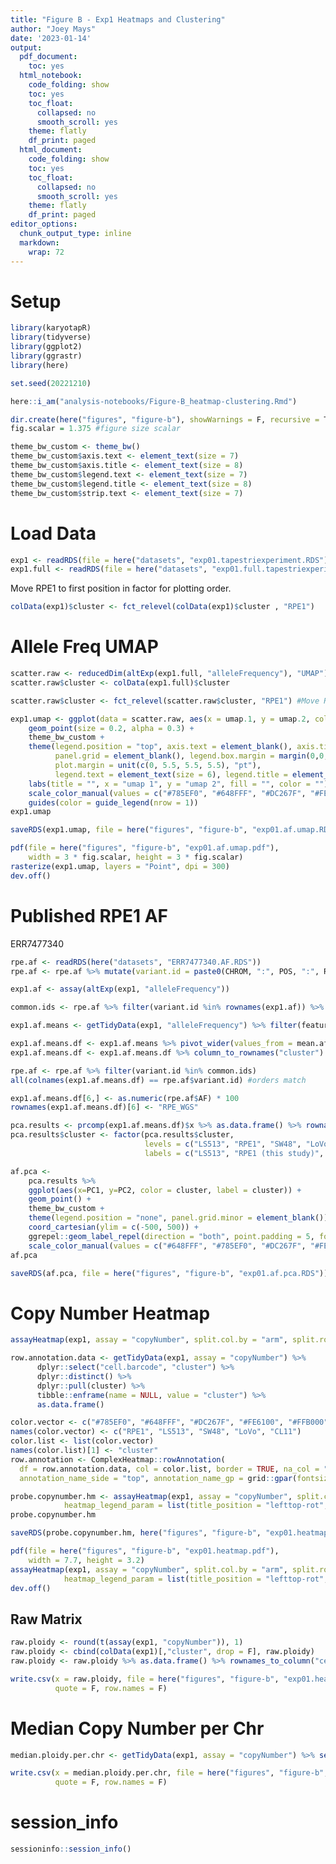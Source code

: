 ```yaml
---
title: "Figure B - Exp1 Heatmaps and Clustering"
author: "Joey Mays"
date: '2023-01-14'
output:
  pdf_document:
    toc: yes
  html_notebook:
    code_folding: show
    toc: yes
    toc_float:
      collapsed: no
      smooth_scroll: yes
    theme: flatly
    df_print: paged
  html_document:
    code_folding: show
    toc: yes
    toc_float:
      collapsed: no
      smooth_scroll: yes
    theme: flatly
    df_print: paged
editor_options:
  chunk_output_type: inline
  markdown:
    wrap: 72
---
```


# Setup

```r
library(karyotapR)
library(tidyverse)
library(ggplot2)
library(ggrastr)
library(here)
```

```r
set.seed(20221210)
```

```r
here::i_am("analysis-notebooks/Figure-B_heatmap-clustering.Rmd")
```

```r
dir.create(here("figures", "figure-b"), showWarnings = F, recursive = T)
fig.scalar = 1.375 #figure size scalar

theme_bw_custom <- theme_bw()
theme_bw_custom$axis.text <- element_text(size = 7)
theme_bw_custom$axis.title <- element_text(size = 8)
theme_bw_custom$legend.text <- element_text(size = 7)
theme_bw_custom$legend.title <- element_text(size = 8)
theme_bw_custom$strip.text <- element_text(size = 7)
```

# Load Data

```r
exp1 <- readRDS(file = here("datasets", "exp01.tapestriexperiment.RDS"))
exp1.full <- readRDS(file = here("datasets", "exp01.full.tapestriexperiment.RDS"))
```

Move RPE1 to first position in factor for plotting order.

```r
colData(exp1)$cluster <- fct_relevel(colData(exp1)$cluster , "RPE1")
```

# Allele Freq UMAP

```r
scatter.raw <- reducedDim(altExp(exp1.full, "alleleFrequency"), "UMAP")
scatter.raw$cluster <- colData(exp1.full)$cluster
```

```r
scatter.raw$cluster <- fct_relevel(scatter.raw$cluster, "RPE1") #Move RPE1 to first position in factor for plotting order.
```

```r
exp1.umap <- ggplot(data = scatter.raw, aes(x = umap.1, y = umap.2, color = cluster)) +
    geom_point(size = 0.2, alpha = 0.3) +
    theme_bw_custom + 
    theme(legend.position = "top", axis.text = element_blank(), axis.ticks = element_blank(), 
          panel.grid = element_blank(), legend.box.margin = margin(0,0,0,0,"pt"), legend.margin = margin(0,0,0,0,"pt"), 
          plot.margin = unit(c(0, 5.5, 5.5, 5.5), "pt"),
          legend.text = element_text(size = 6), legend.title = element_text(size = 6)) +
    labs(title = "", x = "umap 1", y = "umap 2", fill = "", color = "") +
    scale_color_manual(values = c("#785EF0", "#648FFF", "#DC267F", "#FE6100", "#FFB000", "gray")) +
    guides(color = guide_legend(nrow = 1))
exp1.umap
```

```r
saveRDS(exp1.umap, file = here("figures", "figure-b", "exp01.af.umap.RDS"))
```

```r
pdf(file = here("figures", "figure-b", "exp01.af.umap.pdf"), 
    width = 3 * fig.scalar, height = 3 * fig.scalar)
rasterize(exp1.umap, layers = "Point", dpi = 300)
dev.off()
```

# Published RPE1 AF

ERR7477340 

```r
rpe.af <- readRDS(here("datasets", "ERR7477340.AF.RDS"))
rpe.af <- rpe.af %>% mutate(variant.id = paste0(CHROM, ":", POS, ":", REF, "/", ALT))
```

```r
exp1.af <- assay(altExp(exp1, "alleleFrequency"))
```

```r
common.ids <- rpe.af %>% filter(variant.id %in% rownames(exp1.af)) %>% print() %>% pull(variant.id)
```

```r
exp1.af.means <- getTidyData(exp1, "alleleFrequency") %>% filter(feature.id %in% common.ids) %>% group_by(cluster, feature.id) %>% summarize(mean.af = mean(alleleFrequency)) %>% print()
```

```r
exp1.af.means.df <- exp1.af.means %>% pivot_wider(values_from = mean.af, id_cols = cluster, names_from = feature.id) %>% as.data.frame()
exp1.af.means.df <- exp1.af.means.df %>% column_to_rownames("cluster")
```

```r
rpe.af <- rpe.af %>% filter(variant.id %in% common.ids)
all(colnames(exp1.af.means.df) == rpe.af$variant.id) #orders match
```

```r
exp1.af.means.df[6,] <- as.numeric(rpe.af$AF) * 100
rownames(exp1.af.means.df)[6] <- "RPE_WGS"
```

```r
pca.results <- prcomp(exp1.af.means.df)$x %>% as.data.frame() %>% rownames_to_column("cluster")
pca.results$cluster <- factor(pca.results$cluster, 
                              levels = c("LS513", "RPE1", "SW48", "LoVo", "CL11", "RPE_WGS"), 
                              labels = c("LS513", "RPE1 (this study)", "SW48", "LoVo", "CL11", "RPE1 (published WGS)"))
```

```r
af.pca <- 
    pca.results %>% 
    ggplot(aes(x=PC1, y=PC2, color = cluster, label = cluster)) +
    geom_point() +
    theme_bw_custom + 
    theme(legend.position = "none", panel.grid.minor = element_blank()) +
    coord_cartesian(ylim = c(-500, 500)) +
    ggrepel::geom_label_repel(direction = "both", point.padding = 5, force = 1, size = 6/.pt) +
    scale_color_manual(values = c("#648FFF", "#785EF0", "#DC267F", "#FE6100", "#FFB000", "black"))
af.pca
```

```r
saveRDS(af.pca, file = here("figures", "figure-b", "exp01.af.pca.RDS"))
```

# Copy Number Heatmap

```r
assayHeatmap(exp1, assay = "copyNumber", split.col.by = "arm", split.row.by = "cluster", annotate.row.by = "cluster", color.preset = "copy.number.denoise")
```

```r
row.annotation.data <- getTidyData(exp1, assay = "copyNumber") %>%
      dplyr::select("cell.barcode", "cluster") %>%
      dplyr::distinct() %>%
      dplyr::pull(cluster) %>%
      tibble::enframe(name = NULL, value = "cluster") %>%
      as.data.frame()

color.vector <- c("#785EF0", "#648FFF", "#DC267F", "#FE6100", "#FFB000")
names(color.vector) <- c("RPE1", "LS513", "SW48", "LoVo", "CL11")
color.list <- list(color.vector)
names(color.list)[1] <- "cluster"
row.annotation <- ComplexHeatmap::rowAnnotation(
  df = row.annotation.data, col = color.list, border = TRUE, na_col = "white",
  annotation_name_side = "top", annotation_name_gp = grid::gpar(fontsize = 0), show_legend = FALSE)
```

```r
probe.copynumber.hm <- assayHeatmap(exp1, assay = "copyNumber", split.col.by = "arm", split.row.by = "cluster", color.custom = circlize::colorRamp2(c(1, 1.5, 2, 2.5, 3, 4), c("#2c7bb6", "#ffffff", "#ffffff", "#ffffff", "#fdae61", "#d7191c")), 
            heatmap_legend_param = list(title_position = "lefttop-rot", border = "black"), name = "Copy Number")
probe.copynumber.hm
```

```r
saveRDS(probe.copynumber.hm, here("figures", "figure-b", "exp01.heatmap.RDS"))
```

```r
pdf(file = here("figures", "figure-b", "exp01.heatmap.pdf"), 
    width = 7.7, height = 3.2)
assayHeatmap(exp1, assay = "copyNumber", split.col.by = "arm", split.row.by = "cluster", color.custom = circlize::colorRamp2(c(1, 1.5, 2, 2.5, 3, 4), c("#2c7bb6", "#ffffff", "#ffffff", "#ffffff", "#fdae61", "#d7191c")), 
            heatmap_legend_param = list(title_position = "lefttop-rot", border = "black"), name = "Copy Number", use_raster = TRUE, raster_quality = 7)
dev.off()
```

## Raw Matrix

```r
raw.ploidy <- round(t(assay(exp1, "copyNumber")), 1)
raw.ploidy <- cbind(colData(exp1)[,"cluster", drop = F], raw.ploidy) 
raw.ploidy <- raw.ploidy %>% as.data.frame() %>% rownames_to_column("cell.barcode")
```

```r
write.csv(x = raw.ploidy, file = here("figures", "figure-b", "exp01.heatmap.raw.csv"), 
          quote = F, row.names = F)
```

# Median Copy Number per Chr

```r
median.ploidy.per.chr <- getTidyData(exp1, assay = "copyNumber") %>% select(feature.id, cell.barcode, copyNumber, cluster, arm) %>% distinct() %>% group_by(cluster, arm) %>% summarize(median.ploidy = round(median(copyNumber),0), .groups = "drop_last") %>% pivot_wider(id_cols = cluster, names_from = arm, values_from = median.ploidy) %>% print()
```

```r
write.csv(x = median.ploidy.per.chr, file = here("figures", "figure-b", "median.cn.per.chr.csv"), 
          quote = F, row.names = F)
```

# session_info

```r
sessioninfo::session_info()
```
